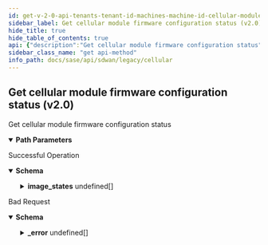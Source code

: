 ```yaml
---
id: get-v-2-0-api-tenants-tenant-id-machines-machine-id-cellular-modules-cellular-module-id-firmware-status
sidebar_label: Get cellular module firmware configuration status (v2.0)
hide_title: true
hide_table_of_contents: true
api: {"description":"Get cellular module firmware configuration status","operationId":"get-v2.0-api-tenants-tenant_id-machines-machine_id-cellular_modules-cellular_module_id-firmware-status","parameters":[{"description":"Tenant Id","in":"path","name":"tenant_id","required":true,"schema":{"description":"Tenant Id","type":"string"}},{"description":"Machine Id","in":"path","name":"machine_id","required":true,"schema":{"description":"Machine Id","type":"string"}},{"description":"Cellular Module Id","in":"path","name":"cellular_module_id","required":true,"schema":{"description":"Cellular Module Id","type":"string"}}],"responses":{"200":{"content":{"application/json":{"schema":{"properties":{"download_interval":{"description":"Download Interval","type":"integer"},"id":{"description":"Id","type":"string"},"image_states":{"description":"Image States","items":{"properties":{"current_carrier":{"description":"Current Carrier","type":"string"},"current_fw_version":{"description":"Current Fw Version","type":"string"},"current_pri_version":{"description":"Current Pri Version","type":"string"},"download_percent":{"description":"Download Percent","type":"integer"},"download_start":{"description":"Download Start","type":"string"},"status":{"description":"Status","type":"string"},"status_info":{"description":"Status Info","type":"string"},"upgrade_carrier":{"description":"Upgrade Carrier","type":"string"},"upgrade_fw_version":{"description":"Upgrade Fw Version","type":"string"},"upgrade_location":{"description":"Upgrade Location","type":"string"},"upgrade_pri_version":{"description":"Upgrade Pri Version","type":"string"},"upgrade_start":{"description":"Upgrade Start","type":"string"}}},"type":"array"},"last_state_change":{"description":"Last State Change","type":"string"},"scheduled_download":{"description":"Scheduled Download","type":"string"},"scheduled_upgrade":{"description":"Scheduled Upgrade","type":"string"},"upgrade_interval":{"description":"Upgrade Interval","type":"integer"}}}}},"description":"Successful Operation"},"400":{"content":{"application/json":{"example":{"value":{"_error":[{"code":"CELLULAR_MODULE_FW_CONFIG_STATUS_NOTFOUND"}]}},"schema":{"properties":{"_error":{"items":{"properties":{"code":{"type":"string"},"message":{"type":"string"}}},"type":"array"}}}}},"description":"Bad Request"}},"tags":["Cellular"],"method":"get","path":"/v2.0/api/tenants/{tenant_id}/machines/{machine_id}/cellular_modules/{cellular_module_id}/firmware/status","info":{"contact":{},"description":"List of APIs used to manage the cellular device, services, APN profiles, and modules.","title":"Cellular","version":"Latest"},"postman":{"name":"Get cellular module firmware configuration status (v2.0)","description":{"content":"Get cellular module firmware configuration status","type":"text/plain"},"url":{"path":["v2.0","api","tenants",":tenant_id","machines",":machine_id","cellular_modules",":cellular_module_id","firmware","status"],"host":["{{baseUrl}}"],"query":[],"variable":[{"disabled":false,"description":{"content":"(Required) Tenant Id","type":"text/plain"},"type":"any","value":"","key":"tenant_id"},{"disabled":false,"description":{"content":"(Required) Machine Id","type":"text/plain"},"type":"any","value":"","key":"machine_id"},{"disabled":false,"description":{"content":"(Required) Cellular Module Id","type":"text/plain"},"type":"any","value":"","key":"cellular_module_id"}]},"header":[{"key":"Accept","value":"application/json"}],"method":"GET"}}
sidebar_class_name: "get api-method"
info_path: docs/sase/api/sdwan/legacy/cellular
---
```



## Get cellular module firmware configuration status (v2.0)



Get cellular module firmware configuration status

<details style={{"marginBottom":"1rem"}} data-collapsed={false} open={true}><summary style={{}}><strong>Path Parameters</strong></summary><div><ul><ParamsItem className={"paramsItem"} param={{"description":"Tenant Id","in":"path","name":"tenant_id","required":true,"schema":{"description":"Tenant Id","type":"string"}}}></ParamsItem><ParamsItem className={"paramsItem"} param={{"description":"Machine Id","in":"path","name":"machine_id","required":true,"schema":{"description":"Machine Id","type":"string"}}}></ParamsItem><ParamsItem className={"paramsItem"} param={{"description":"Cellular Module Id","in":"path","name":"cellular_module_id","required":true,"schema":{"description":"Cellular Module Id","type":"string"}}}></ParamsItem></ul></div></details><div><ApiTabs><TabItem label={"200"} value={"200"}><div>

Successful Operation

</div><div><details style={{}} data-collapsed={false} open={true}><summary style={{"textAlign":"left"}}><strong>Schema</strong></summary><div style={{"textAlign":"left","marginLeft":"1rem"}}></div><ul style={{"marginLeft":"1rem"}}><SchemaItem collapsible={false} name={"download_interval"} required={false} schemaDescription={"Download Interval"} schemaName={"integer"} qualifierMessage={undefined}></SchemaItem><SchemaItem collapsible={false} name={"id"} required={false} schemaDescription={"Id"} schemaName={"string"} qualifierMessage={undefined}></SchemaItem><SchemaItem collapsible={true} className={"schemaItem"}><details style={{}}><summary style={{}}><strong>image_states</strong><span style={{"opacity":"0.6"}}> undefined[]</span></summary><div style={{"marginLeft":"1rem"}}><div style={{"marginTop":".5rem","marginBottom":".5rem"}}>

Image States

</div><SchemaItem collapsible={false} name={"current_carrier"} required={false} schemaDescription={"Current Carrier"} schemaName={"string"} qualifierMessage={undefined}></SchemaItem><SchemaItem collapsible={false} name={"current_fw_version"} required={false} schemaDescription={"Current Fw Version"} schemaName={"string"} qualifierMessage={undefined}></SchemaItem><SchemaItem collapsible={false} name={"current_pri_version"} required={false} schemaDescription={"Current Pri Version"} schemaName={"string"} qualifierMessage={undefined}></SchemaItem><SchemaItem collapsible={false} name={"download_percent"} required={false} schemaDescription={"Download Percent"} schemaName={"integer"} qualifierMessage={undefined}></SchemaItem><SchemaItem collapsible={false} name={"download_start"} required={false} schemaDescription={"Download Start"} schemaName={"string"} qualifierMessage={undefined}></SchemaItem><SchemaItem collapsible={false} name={"status"} required={false} schemaDescription={"Status"} schemaName={"string"} qualifierMessage={undefined}></SchemaItem><SchemaItem collapsible={false} name={"status_info"} required={false} schemaDescription={"Status Info"} schemaName={"string"} qualifierMessage={undefined}></SchemaItem><SchemaItem collapsible={false} name={"upgrade_carrier"} required={false} schemaDescription={"Upgrade Carrier"} schemaName={"string"} qualifierMessage={undefined}></SchemaItem><SchemaItem collapsible={false} name={"upgrade_fw_version"} required={false} schemaDescription={"Upgrade Fw Version"} schemaName={"string"} qualifierMessage={undefined}></SchemaItem><SchemaItem collapsible={false} name={"upgrade_location"} required={false} schemaDescription={"Upgrade Location"} schemaName={"string"} qualifierMessage={undefined}></SchemaItem><SchemaItem collapsible={false} name={"upgrade_pri_version"} required={false} schemaDescription={"Upgrade Pri Version"} schemaName={"string"} qualifierMessage={undefined}></SchemaItem><SchemaItem collapsible={false} name={"upgrade_start"} required={false} schemaDescription={"Upgrade Start"} schemaName={"string"} qualifierMessage={undefined}></SchemaItem></div></details></SchemaItem><SchemaItem collapsible={false} name={"last_state_change"} required={false} schemaDescription={"Last State Change"} schemaName={"string"} qualifierMessage={undefined}></SchemaItem><SchemaItem collapsible={false} name={"scheduled_download"} required={false} schemaDescription={"Scheduled Download"} schemaName={"string"} qualifierMessage={undefined}></SchemaItem><SchemaItem collapsible={false} name={"scheduled_upgrade"} required={false} schemaDescription={"Scheduled Upgrade"} schemaName={"string"} qualifierMessage={undefined}></SchemaItem><SchemaItem collapsible={false} name={"upgrade_interval"} required={false} schemaDescription={"Upgrade Interval"} schemaName={"integer"} qualifierMessage={undefined}></SchemaItem></ul></details></div></TabItem><TabItem label={"400"} value={"400"}><div>

Bad Request

</div><div><details style={{}} data-collapsed={false} open={true}><summary style={{"textAlign":"left"}}><strong>Schema</strong></summary><div style={{"textAlign":"left","marginLeft":"1rem"}}></div><ul style={{"marginLeft":"1rem"}}><SchemaItem collapsible={true} className={"schemaItem"}><details style={{}}><summary style={{}}><strong>_error</strong><span style={{"opacity":"0.6"}}> undefined[]</span></summary><div style={{"marginLeft":"1rem"}}><SchemaItem collapsible={false} name={"code"} required={false} schemaDescription={undefined} schemaName={"string"} qualifierMessage={undefined}></SchemaItem><SchemaItem collapsible={false} name={"message"} required={false} schemaDescription={undefined} schemaName={"string"} qualifierMessage={undefined}></SchemaItem></div></details></SchemaItem></ul></details></div></TabItem></ApiTabs></div>
      